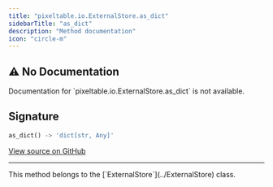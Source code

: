 ```yaml
---
title: "pixeltable.io.ExternalStore.as_dict"
sidebarTitle: "as_dict"
description: "Method documentation"
icon: "circle-m"
---
```

## ⚠️ No Documentation

<Warning>
Documentation for `pixeltable.io.ExternalStore.as_dict` is not available.
</Warning>

## Signature

```python
as_dict() -> 'dict[str, Any]'
```

<a href="https://github.com/pixeltable/pixeltable/blob/main/pixeltable/io/external_store.py#L53" target="_self">View source on GitHub</a>


---

<Note>
This method belongs to the [`ExternalStore`](../ExternalStore) class.
</Note>
